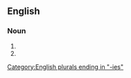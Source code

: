 ==English==

===Noun===
{{head|en|noun form}}

# {{plural of|en|chinky}}
# {{plural of|en|chinkie}}

[[Category:English plurals ending in "-ies"]]